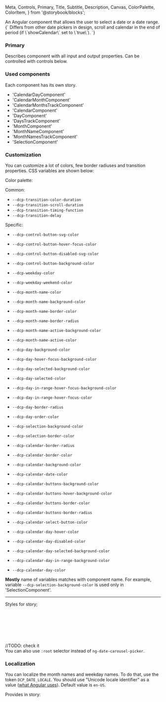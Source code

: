   Meta,
  Controls,
  Primary,
  Title,
  Subtitle,
  Description,
  Canvas,
  ColorPalette,
  ColorItem,
} from '@storybook/blocks';

<Meta of={PickerStories} />
<Title>NgDateCarouselPickerComponent</Title>
<Subtitle>An Angular component that allows the user to select a date or a date range.</Subtitle>
<Description>
  {`
  Differs from other date pickers in design, scroll and calendar in the end of period (if \`showCalendar\` set to \`true\`).
`}
</Description>

### Primary

Describes component with all input and output properties. Can be controlled with controls below.

<Primary />
<Controls of={PickerStories.Primary} />

### Used components

Each component has its own story.

- 'CalendarDayComponent'
- 'CalendarMonthComponent'
- 'CalendarMonthsTrackComponent'
- 'CalendarComponent'
- 'DayComponent'
- 'DaysTrackComponent'
- 'MonthComponent'
- 'MonthNameComponent'
- 'MonthNamesTrackComponent'
- 'SelectionComponent'

### Customization

You can customize a lot of colors, few border radiuses and transition properties. CSS variables are shown below:

Color palette:

<ColorPalette>
  <ColorItem
    title="Primary"
    subtitle="CSS variable '--dcp-color-primary'"
    colors={{ Primary: 'hsl(213, 100%, 58%)' }}
  />
  <ColorItem
    title="Secondary"
    subtitle="CSS variable '--dcp-color-secondary'"
    colors={{ Secondary: 'hsla(209, 100%, 50%, 0.09)' }}
  />
  <ColorItem title="Dark" subtitle="CSS variable '--dcp-color-dark'" colors={{ Dark: 'hsl(220, 8%, 15%)' }} />
  <ColorItem
    title="Dark Tint"
    subtitle="CSS variable '--dcp-color-dark-tint'"
    colors={{ DarkTint: 'hsl(220, 5%, 23%)' }}
  />
  <ColorItem title="Medium" subtitle="CSS variable '--dcp-color-medium'" colors={{ Medium: 'hsl(228, 5%, 59%)' }} />
  <ColorItem title="Danger" subtitle="CSS variable '--dcp-color-danger'" colors={{ Danger: 'hsl(359, 100%, 46%)' }} />
  <ColorItem title="White" subtitle="CSS variable '--dcp-color-white'" colors={{ White: 'hsl(0, 0%, 100%)' }} />
</ColorPalette>

Common:

- `--dcp-transition-color-duration`
- `--dcp-transition-scroll-duration`
- `--dcp-transition-timing-function`
- `--dcp-transition-delay`

Specific:

- `--dcp-control-button-svg-color`
- `--dcp-control-button-hover-focus-color`
- `--dcp-control-button-disabled-svg-color`
- `--dcp-control-button-background-color`
- `--dcp-weekday-color`
- `--dcp-weekday-weekend-color`

- `--dcp-month-name-color`
- `--dcp-month-name-background-color`
- `--dcp-month-name-border-color`
- `--dcp-month-name-border-radius`
- `--dcp-month-name-active-background-color`
- `--dcp-month-name-active-color`

- `--dcp-day-background-color`
- `--dcp-day-hover-focus-background-color`
- `--dcp-day-selected-background-color`
- `--dcp-day-selected-color`
- `--dcp-day-in-range-hover-focus-background-color`
- `--dcp-day-in-range-hover-focus-color`
- `--dcp-day-border-radius`
- `--dcp-day-order-color`

- `--dcp-selection-background-color`
- `--dcp-selection-border-color`

- `--dcp-calendar-border-radius`
- `--dcp-calendar-border-color`
- `--dcp-calendar-background-color`
- `--dcp-calendar-date-color`
- `--dcp-calendar-buttons-background-color`
- `--dcp-calendar-buttons-hover-background-color`
- `--dcp-calendar-buttons-border-color`
- `--dcp-calendar-buttons-border-radius`
- `--dcp-calendar-select-button-color`

- `--dcp-calendar-day-hover-color`
- `--dcp-calendar-day-disabled-color`
- `--dcp-calendar-day-selected-background-color`
- `--dcp-calendar-day-in-range-background-color`
- `--dcp-calendar-day-color`

**Mostly** name of variables matches with component name. For example, variable `--dcp-selection-background-color`
is used only in 'SelectionComponent'.

---

<Canvas of={PickerStories.Customization} />

Styles for story;

```css
ng-date-carousel-picker {
  --dcp-control-button-svg-color: purple;
  --dcp-weekday-color: blue;
  --dcp-month-name-border-color: orange;
  --dcp-month-name-active-background-color: orange;
}
```

//TODO: check it  
You can also use `:root` selector instead of `ng-date-carousel-picker`.

### Localization

You can localize the month names and weekday names. To do that, use the token `DCP_DATE_LOCALE`.
You should use "Unicode locale identifier" as a value ([what Angular uses](https://angular.io/guide/i18n-common-locale-id)).
Default value is `en-US`.

<Canvas of={PickerStories.Localization} />

Provides in story:

```ts
providers: [{ provide: DCP_DATE_LOCALE, useValue: 'es-ES' }],
```
